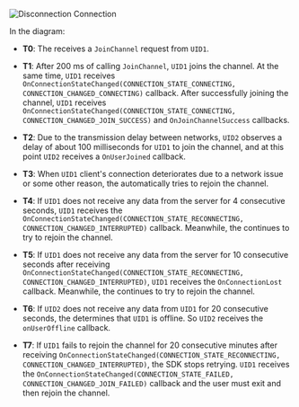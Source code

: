 <PlatformWrapper platform="unity">

![Disconnection Connection](/images/video-sdk/connection-state-unity.svg)

In the diagram:

- **T0**: The <Vpd k="SDK" /> receives a `JoinChannel` request from `UID1`.

- **T1**: After 200 ms of calling `JoinChannel`, `UID1` joins the channel. At the same time, `UID1` receives `OnConnectionStateChanged(CONNECTION_STATE_CONNECTING, CONNECTION_CHANGED_CONNECTING)` callback. After successfully joining the channel, `UID1` receives `OnConnectionStateChanged(CONNECTION_STATE_CONNECTING, CONNECTION_CHANGED_JOIN_SUCCESS)` and `OnJoinChannelSuccess` callbacks.

- **T2**: Due to the transmission delay between networks, `UID2` observes a delay of about 100 milliseconds for `UID1` to join the channel, and at this point `UID2` receives a `OnUserJoined` callback.

- **T3**: When `UID1` client's connection deteriorates due to a network issue or some other reason, the <Vpd k="SDK" /> automatically tries to rejoin the channel.

- **T4**: If `UID1` does not receive any data from the server for 4 consecutive seconds, `UID1` receives the `OnConnectionStateChanged(CONNECTION_STATE_RECONNECTING, CONNECTION_CHANGED_INTERRUPTED)` callback. Meanwhile, the <Vpd k="SDK" /> continues to try to rejoin the channel.

- **T5**: If `UID1` does not receive any data from the server for 10 consecutive seconds after receiving `OnConnectionStateChanged(CONNECTION_STATE_RECONNECTING, CONNECTION_CHANGED_INTERRUPTED)`, `UID1` receives the `OnConnectionLost` callback. Meanwhile, the <Vpd k="SDK" /> continues to try to rejoin the channel.

- **T6**: If `UID2` does not receive any data from `UID1` for 20 consecutive seconds, the <Vpd k="SDK" /> determines that `UID1` is offline. So `UID2` receives the `onUserOffline` callback.

- **T7**: If `UID1` fails to rejoin the channel for 20 consecutive minutes after receiving `OnConnectionStateChanged(CONNECTION_STATE_RECONNECTING, CONNECTION_CHANGED_INTERRUPTED)`, the SDK stops retrying. `UID1` receives the `OnConnectionStateChanged(CONNECTION_STATE_FAILED, CONNECTION_CHANGED_JOIN_FAILED)` callback and the user must exit and then rejoin the channel.

</PlatformWrapper>